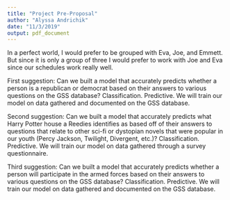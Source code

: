 ```yaml
---
title: "Project Pre-Proposal"
author: "Alyssa Andrichik"
date: "11/3/2019"
output: pdf_document
---
```

In a perfect world, I would prefer to be grouped with Eva, Joe, and Emmett. But since it is only a group of three I would prefer to work with Joe and Eva since our schedules work really well.

First suggestion:
Can we built a model that accurately predicts whether a person is a republican or democrat based on their answers to various questions on the GSS database? Classification. Predictive. We will train our model on data gathered and documented on the GSS database.

Second suggestion:
Can we built a model that accurately predicts what Harry Potter house a Reedies identifies as based off of their answers to questions that relate to other sci-fi or dystopian novels that were popular in our youth (Percy Jackson, Twilight, Divergent, etc.)? Classification. Predictive. We will train our model on data gathered through a survey questionnaire.

Third suggestion:
Can we built a model that accurately predicts whether a person will participate in the armed forces based on their answers to various questions on the GSS database? Classification. Predictive. We will train our model on data gathered and documented on the GSS database.